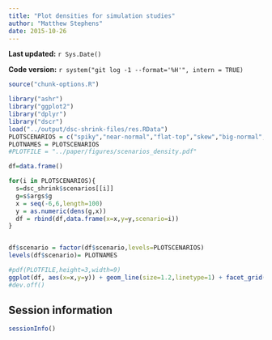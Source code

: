```yaml
---
title: "Plot densities for simulation studies"
author: "Matthew Stephens"
date: 2015-10-26
---
```


**Last updated:** `r Sys.Date()`

**Code version:** `r system("git log -1 --format='%H'", intern = TRUE)`

```r
source("chunk-options.R")
```

```r
library("ashr")
library("ggplot2")
library("dplyr")
library("dscr")
load("../output/dsc-shrink-files/res.RData")
PLOTSCENARIOS = c("spiky","near-normal","flat-top","skew","big-normal","bimodal")
PLOTNAMES = PLOTSCENARIOS
#PLOTFILE = "../paper/figures/scenarios_density.pdf"

df=data.frame()

for(i in PLOTSCENARIOS){
  s=dsc_shrink$scenarios[[i]]
  g=s$args$g
  x = seq(-6,6,length=100)
  y = as.numeric(dens(g,x))
  df = rbind(df,data.frame(x=x,y=y,scenario=i))
}


df$scenario = factor(df$scenario,levels=PLOTSCENARIOS)
levels(df$scenario)= PLOTNAMES
```

```r
#pdf(PLOTFILE,height=3,width=9)
ggplot(df, aes(x=x,y=y)) + geom_line(size=1.2,linetype=1) + facet_grid(.~scenario) + ylab("density")
#dev.off()
```


## Session information

```r
sessionInfo()
```

